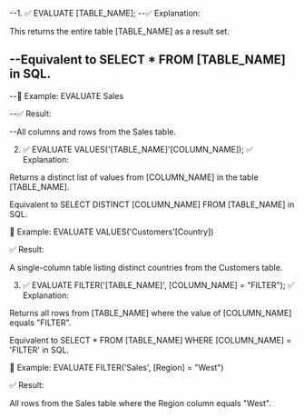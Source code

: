﻿--1. ✅ EVALUATE [TABLE_NAME];
--✅ Explanation:

This returns the entire table [TABLE_NAME] as a result set.

--Equivalent to SELECT * FROM [TABLE_NAME] in SQL.
--
--📌 Example:
EVALUATE Sales

--✅ Result:

--All columns and rows from the Sales table.

2. ✅ EVALUATE VALUES('[TABLE_NAME]'[COLUMN_NAME]);
✅ Explanation:

Returns a distinct list of values from [COLUMN_NAME] in the table [TABLE_NAME].

Equivalent to SELECT DISTINCT [COLUMN_NAME] FROM [TABLE_NAME] in SQL.

📌 Example:
EVALUATE VALUES('Customers'[Country])

✅ Result:

A single-column table listing distinct countries from the Customers table.

3. ✅ EVALUATE FILTER('[TABLE_NAME]', [COLUMN_NAME] = "FILTER");
✅ Explanation:

Returns all rows from [TABLE_NAME] where the value of [COLUMN_NAME] equals "FILTER".

Equivalent to SELECT * FROM [TABLE_NAME] WHERE [COLUMN_NAME] = 'FILTER' in SQL.

📌 Example:
EVALUATE FILTER('Sales', [Region] = "West")

✅ Result:

All rows from the Sales table where the Region column equals "West".